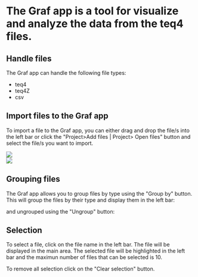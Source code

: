 
# The Graf app is a tool for visualize and analyze the data from the teq4 files.

## Handle files

The Graf app can handle the following file types:

- teq4
- teq4Z
- csv

## Import files to the Graf app

To import a file to the Graf app, you can either drag and drop the file/s into the left bar or click
the "Project>Add files | Project> Open files" button and select the file/s you want to import.

<div className="grid xl:grid-cols-2 space-6 w-full justify-around">
  <div className="flex justify-center m-auto w-full">
    <img src={OppenAddFiles} className="hover:scale-150 animate-slideRightAndFade" />
  </div>
  <img src={DragDrop} />
</div>

## Grouping files

The Graf app allows you to group files by type using the "Group by" button.
This will group the files by their type and display them in the left bar:

<div className="flex w-full justify-center">
  <GroupIcon className="h-10 w-10 text-primary" />
</div>

and ungrouped using the "Ungroup" button:

<div className="flex w-full justify-center">
  <UngroupIcon className="h-10 w-10 text-primary" />
</div>

## Selection

To select a file, click on the file name in the left bar. The file will be displayed in the main area.
The selected file will be highlighted in the left bar and the maximun number of files that can be selected is 10.

To remove all selection click on the "Clear selection" button.

<div className="flex w-full justify-center">
  <BookXIcon className="h-10 w-10 text-primary" />
</div>

